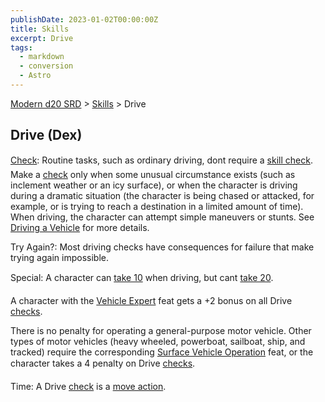 ```yaml
---
publishDate: 2023-01-02T00:00:00Z
title: Skills
excerpt: Drive
tags:
  - markdown
  - conversion
  - Astro
---
```


[Modern d20 SRD](/#modernD20) > [Skills](modern-d20-srd-skills-index) > Drive

## Drive (Dex)

[Check](modern-d20-srd-skills-skill-basics-php#skill-check-index): Routine tasks, such as ordinary driving, dont require a [skill check](modern-d20-srd-skills-skill-basics-php#skill-check-index). Make a [check](modern-d20-srd-skills-skill-basics-php#skill-check-index) only when some unusual circumstance exists (such as inclement weather or an icy surface), or when the character is driving during a dramatic situation (the character is being chased or attacked, for example, or is trying to reach a destination in a limited amount of time). When driving, the character can attempt simple maneuvers or stunts. See [Driving a Vehicle](modern-d20-srd-vehicle-movement-and-combat-index) for more details.

Try Again?: Most driving checks have consequences for failure that make trying again impossible.

Special: A character can [take 10](modern-d20-srd-skills-skill-basics-php#take10-index) when driving, but cant [take 20](modern-d20-srd-skills-skill-basics-php#take20-index).

A character with the [Vehicle Expert](modern-d20-srd-feats-vehicle-expert) feat gets a +2 bonus on all Drive [checks](modern-d20-srd-skills-skill-basics-php#skill-check-index).

There is no penalty for operating a general-purpose motor vehicle. Other types of motor vehicles (heavy wheeled, powerboat, sailboat, ship, and tracked) require the corresponding [Surface Vehicle Operation](modern-d20-srd-feats-surface-vehicle-operation) feat, or the character takes a 4 penalty on Drive [checks](modern-d20-srd-skills-skill-basics-php#skill-check-index).

Time: A Drive [check](modern-d20-srd-skills-skill-basics-php#skill-check-index) is a [move action](modern-d20-srd-combat-move-actions).
